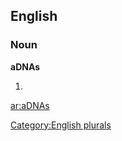 ==English==

===Noun===
'''aDNAs'''

# {{plural of|[[aDNA]]}}

[[Category:English plurals]]

[[ar:aDNAs]]